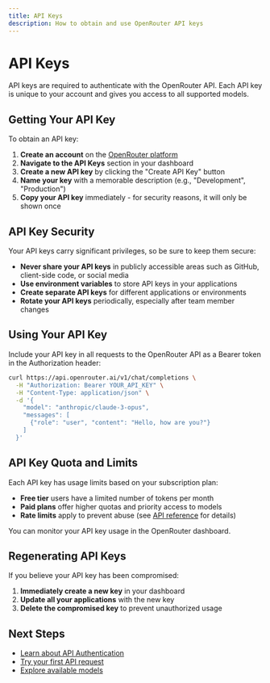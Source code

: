 ```yaml
---
title: API Keys
description: How to obtain and use OpenRouter API keys
---
```


# API Keys

API keys are required to authenticate with the OpenRouter API. Each API key is unique to your account and gives you access to all supported models.

## Getting Your API Key

To obtain an API key:

1. **Create an account** on the [OpenRouter platform](https://openrouter.ai)
2. **Navigate to the API Keys** section in your dashboard
3. **Create a new API key** by clicking the "Create API Key" button
4. **Name your key** with a memorable description (e.g., "Development", "Production")
5. **Copy your API key** immediately - for security reasons, it will only be shown once

## API Key Security

Your API keys carry significant privileges, so be sure to keep them secure:

- **Never share your API keys** in publicly accessible areas such as GitHub, client-side code, or social media
- **Use environment variables** to store API keys in your applications
- **Create separate API keys** for different applications or environments
- **Rotate your API keys** periodically, especially after team member changes

## Using Your API Key

Include your API key in all requests to the OpenRouter API as a Bearer token in the Authorization header:

```bash
curl https://api.openrouter.ai/v1/chat/completions \
  -H "Authorization: Bearer YOUR_API_KEY" \
  -H "Content-Type: application/json" \
  -d '{
    "model": "anthropic/claude-3-opus",
    "messages": [
      {"role": "user", "content": "Hello, how are you?"}
    ]
  }'
```

## API Key Quota and Limits

Each API key has usage limits based on your subscription plan:

- **Free tier** users have a limited number of tokens per month
- **Paid plans** offer higher quotas and priority access to models
- **Rate limits** apply to prevent abuse (see [API reference](/docs/api) for details)

You can monitor your API key usage in the OpenRouter dashboard.

## Regenerating API Keys

If you believe your API key has been compromised:

1. **Immediately create a new key** in your dashboard
2. **Update all your applications** with the new key
3. **Delete the compromised key** to prevent unauthorized usage

## Next Steps

- [Learn about API Authentication](/docs/api/authentication)
- [Try your first API request](/docs/quick-start)
- [Explore available models](/docs/models)
